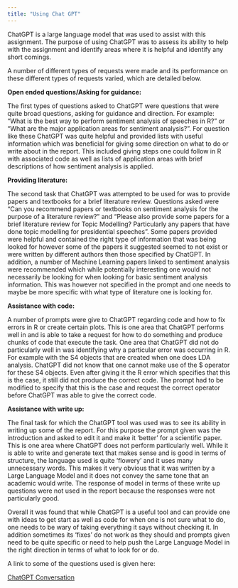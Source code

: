 ```yaml
---
title: "Using Chat GPT"
---
```


ChatGPT is a large language model that was used to assist with this assignment. The purpose of using ChatGPT was to assess its ability to help with the assignment and identify areas where it is helpful and identify any short comings.

A number of different types of requests were made and its performance on these different types of requests varied, which are detailed below.

**Open ended questions/Asking for guidance:**

The first types of questions asked to ChatGPT were questions that were quite broad questions, asking for guidance and direction. For example: "What is the best way to perform sentiment analysis of speeches in R?" or "What are the major application areas for sentiment analysis?". For question like these ChatGPT was quite helpful and provided lists with useful information which was beneficial for giving some direction on what to do or write about in the report. This included giving steps one could follow in R with associated code as well as lists of application areas with brief descriptions of how sentiment analysis is applied.

**Providing literature:**

The second task that ChatGPT was attempted to be used for was to provide papers and textbooks for a brief literature review. Questions asked were "Can you recommend papers or textbooks on sentiment analysis for the purpose of a literature review?" and "Please also provide some papers for a brief literature review for Topic Modelling? Particularly any papers that have done topic modelling for presidential speeches". Some papers provided were helpful and contained the right type of information that was being looked for however some of the papers it suggested seemed to not exist or were written by different authors then those specified by ChatGPT. In addition, a number of Machine Learning papers linked to sentiment analysis were recommended which while potentially interesting one would not necessarily be looking for when looking for basic sentiment analysis information. This was however not specified in the prompt and one needs to maybe be more specific with what type of literature one is looking for.

**Assistance with code:**

A number of prompts were give to ChatGPT regarding code and how to fix errors in R or create certain plots. This is one area that ChatGPT performs well in and is able to take a request for how to do something and produce chunks of code that execute the task. One area that ChatGPT did not do particularly well in was identifying why a particular error was occurring in R. For example with the S4 objects that are created when one does LDA analysis. ChatGPT did not know that one cannot make use of the \$ operator for these S4 objects. Even after giving it the R error which specifies that this is the case, it still did not produce the correct code. The prompt had to be modified to specify that this is the case and request the correct operator before ChatGPT was able to give the correct code.

**Assistance with write up:**

The final task for which the ChatGPT tool was used was to see its ability in writing up some of the report. For this purpose the prompt given was the introduction and asked to edit it and make it 'better' for a scientific paper. This is one area where ChatGPT does not perform particularly well. While it is able to write and generate text that makes sense and is good in terms of structure, the language used is quite 'flowery' and it uses many unnecessary words. This makes it very obvious that it was written by a Large Language Model and it does not convey the same tone that an academic would write. The response of model in terms of these write up questions were not used in the report because the responses were not particularly good.

Overall it was found that while ChatGPT is a useful tool and can provide one with ideas to get start as well as code for when one is not sure what to do, one needs to be wary of taking everything it says without checking it. In addition sometimes its 'fixes' do not work as they should and prompts given need to be quite specific or need to help push the Large Language Model in the right direction in terms of what to look for or do.

A link to some of the questions used is given here:

[ChatGPT Conversation](https://chat.openai.com/share/ebb5d55e-acf1-4ee8-ae47-79fa99b04608)
